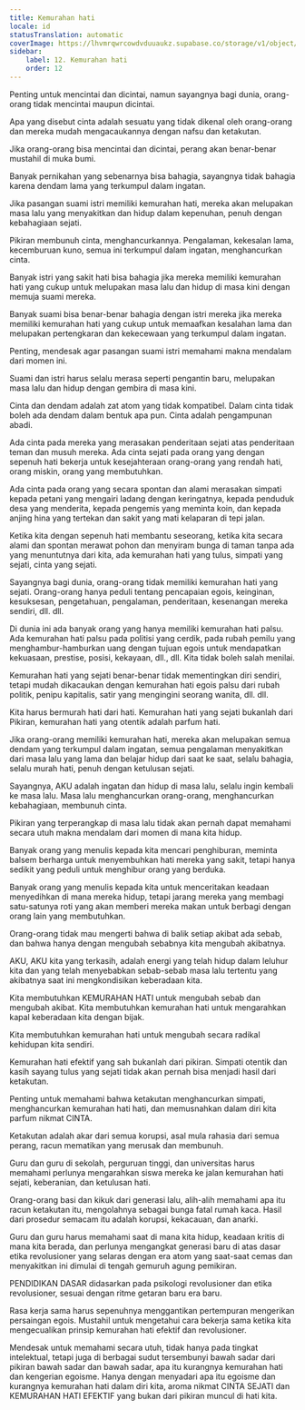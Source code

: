 ```yaml
---
title: Kemurahan hati
locale: id
statusTranslation: automatic
coverImage: https://lhvmrqwrcowdvduuaukz.supabase.co/storage/v1/object/public/strapi-uploads/small_cover-educacion-fundamental.webp-2d51a7828a2b1309555be27f7e2a61a0.webp
sidebar:
    label: 12. Kemurahan hati
    order: 12
---
```

Penting untuk mencintai dan dicintai, namun sayangnya bagi dunia, orang-orang tidak mencintai maupun dicintai.

Apa yang disebut cinta adalah sesuatu yang tidak dikenal oleh orang-orang dan mereka mudah mengacaukannya dengan nafsu dan ketakutan.

Jika orang-orang bisa mencintai dan dicintai, perang akan benar-benar mustahil di muka bumi.

Banyak pernikahan yang sebenarnya bisa bahagia, sayangnya tidak bahagia karena dendam lama yang terkumpul dalam ingatan.

Jika pasangan suami istri memiliki kemurahan hati, mereka akan melupakan masa lalu yang menyakitkan dan hidup dalam kepenuhan, penuh dengan kebahagiaan sejati.

Pikiran membunuh cinta, menghancurkannya. Pengalaman, kekesalan lama, kecemburuan kuno, semua ini terkumpul dalam ingatan, menghancurkan cinta.

Banyak istri yang sakit hati bisa bahagia jika mereka memiliki kemurahan hati yang cukup untuk melupakan masa lalu dan hidup di masa kini dengan memuja suami mereka.

Banyak suami bisa benar-benar bahagia dengan istri mereka jika mereka memiliki kemurahan hati yang cukup untuk memaafkan kesalahan lama dan melupakan pertengkaran dan kekecewaan yang terkumpul dalam ingatan.

Penting, mendesak agar pasangan suami istri memahami makna mendalam dari momen ini.

Suami dan istri harus selalu merasa seperti pengantin baru, melupakan masa lalu dan hidup dengan gembira di masa kini.

Cinta dan dendam adalah zat atom yang tidak kompatibel. Dalam cinta tidak boleh ada dendam dalam bentuk apa pun. Cinta adalah pengampunan abadi.

Ada cinta pada mereka yang merasakan penderitaan sejati atas penderitaan teman dan musuh mereka. Ada cinta sejati pada orang yang dengan sepenuh hati bekerja untuk kesejahteraan orang-orang yang rendah hati, orang miskin, orang yang membutuhkan.

Ada cinta pada orang yang secara spontan dan alami merasakan simpati kepada petani yang mengairi ladang dengan keringatnya, kepada penduduk desa yang menderita, kepada pengemis yang meminta koin, dan kepada anjing hina yang tertekan dan sakit yang mati kelaparan di tepi jalan.

Ketika kita dengan sepenuh hati membantu seseorang, ketika kita secara alami dan spontan merawat pohon dan menyiram bunga di taman tanpa ada yang menuntutnya dari kita, ada kemurahan hati yang tulus, simpati yang sejati, cinta yang sejati.

Sayangnya bagi dunia, orang-orang tidak memiliki kemurahan hati yang sejati. Orang-orang hanya peduli tentang pencapaian egois, keinginan, kesuksesan, pengetahuan, pengalaman, penderitaan, kesenangan mereka sendiri, dll. dll.

Di dunia ini ada banyak orang yang hanya memiliki kemurahan hati palsu. Ada kemurahan hati palsu pada politisi yang cerdik, pada rubah pemilu yang menghambur-hamburkan uang dengan tujuan egois untuk mendapatkan kekuasaan, prestise, posisi, kekayaan, dll., dll. Kita tidak boleh salah menilai.

Kemurahan hati yang sejati benar-benar tidak mementingkan diri sendiri, tetapi mudah dikacaukan dengan kemurahan hati egois palsu dari rubah politik, penipu kapitalis, satir yang mengingini seorang wanita, dll. dll.

Kita harus bermurah hati dari hati. Kemurahan hati yang sejati bukanlah dari Pikiran, kemurahan hati yang otentik adalah parfum hati.

Jika orang-orang memiliki kemurahan hati, mereka akan melupakan semua dendam yang terkumpul dalam ingatan, semua pengalaman menyakitkan dari masa lalu yang lama dan belajar hidup dari saat ke saat, selalu bahagia, selalu murah hati, penuh dengan ketulusan sejati.

Sayangnya, AKU adalah ingatan dan hidup di masa lalu, selalu ingin kembali ke masa lalu. Masa lalu menghancurkan orang-orang, menghancurkan kebahagiaan, membunuh cinta.

Pikiran yang terperangkap di masa lalu tidak akan pernah dapat memahami secara utuh makna mendalam dari momen di mana kita hidup.

Banyak orang yang menulis kepada kita mencari penghiburan, meminta balsem berharga untuk menyembuhkan hati mereka yang sakit, tetapi hanya sedikit yang peduli untuk menghibur orang yang berduka.

Banyak orang yang menulis kepada kita untuk menceritakan keadaan menyedihkan di mana mereka hidup, tetapi jarang mereka yang membagi satu-satunya roti yang akan memberi mereka makan untuk berbagi dengan orang lain yang membutuhkan.

Orang-orang tidak mau mengerti bahwa di balik setiap akibat ada sebab, dan bahwa hanya dengan mengubah sebabnya kita mengubah akibatnya.

AKU, AKU kita yang terkasih, adalah energi yang telah hidup dalam leluhur kita dan yang telah menyebabkan sebab-sebab masa lalu tertentu yang akibatnya saat ini mengkondisikan keberadaan kita.

Kita membutuhkan KEMURAHAN HATI untuk mengubah sebab dan mengubah akibat. Kita membutuhkan kemurahan hati untuk mengarahkan kapal keberadaan kita dengan bijak.

Kita membutuhkan kemurahan hati untuk mengubah secara radikal kehidupan kita sendiri.

Kemurahan hati efektif yang sah bukanlah dari pikiran. Simpati otentik dan kasih sayang tulus yang sejati tidak akan pernah bisa menjadi hasil dari ketakutan.

Penting untuk memahami bahwa ketakutan menghancurkan simpati, menghancurkan kemurahan hati hati, dan memusnahkan dalam diri kita parfum nikmat CINTA.

Ketakutan adalah akar dari semua korupsi, asal mula rahasia dari semua perang, racun mematikan yang merusak dan membunuh.

Guru dan guru di sekolah, perguruan tinggi, dan universitas harus memahami perlunya mengarahkan siswa mereka ke jalan kemurahan hati sejati, keberanian, dan ketulusan hati.

Orang-orang basi dan kikuk dari generasi lalu, alih-alih memahami apa itu racun ketakutan itu, mengolahnya sebagai bunga fatal rumah kaca. Hasil dari prosedur semacam itu adalah korupsi, kekacauan, dan anarki.

Guru dan guru harus memahami saat di mana kita hidup, keadaan kritis di mana kita berada, dan perlunya mengangkat generasi baru di atas dasar etika revolusioner yang selaras dengan era atom yang saat-saat cemas dan menyakitkan ini dimulai di tengah gemuruh agung pemikiran.

PENDIDIKAN DASAR didasarkan pada psikologi revolusioner dan etika revolusioner, sesuai dengan ritme getaran baru era baru.

Rasa kerja sama harus sepenuhnya menggantikan pertempuran mengerikan persaingan egois. Mustahil untuk mengetahui cara bekerja sama ketika kita mengecualikan prinsip kemurahan hati efektif dan revolusioner.

Mendesak untuk memahami secara utuh, tidak hanya pada tingkat intelektual, tetapi juga di berbagai sudut tersembunyi bawah sadar dari pikiran bawah sadar dan bawah sadar, apa itu kurangnya kemurahan hati dan kengerian egoisme. Hanya dengan menyadari apa itu egoisme dan kurangnya kemurahan hati dalam diri kita, aroma nikmat CINTA SEJATI dan KEMURAHAN HATI EFEKTIF yang bukan dari pikiran muncul di hati kita.

